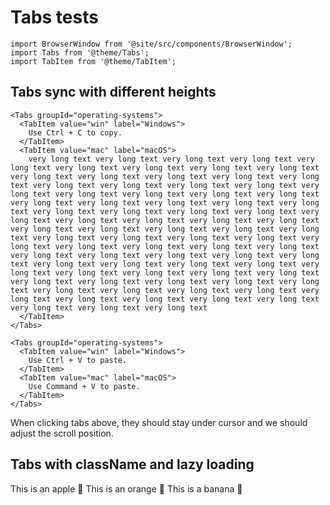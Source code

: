 # Tabs tests

```mdx-code-block
import BrowserWindow from '@site/src/components/BrowserWindow';
import Tabs from '@theme/Tabs';
import TabItem from '@theme/TabItem';
```

## Tabs sync with different heights

```mdx-code-block
<Tabs groupId="operating-systems">
  <TabItem value="win" label="Windows">
    Use Ctrl + C to copy.
  </TabItem>
  <TabItem value="mac" label="macOS">
    very long text very long text very long text very long text very long text very long text very long text very long text very long text very long text very long text very long text very long text very long text very long text very long text very long text very long text very long text very long text very long text very long text very long text very long text very long text very long text very long text very long text very long text very long text very long text very long text very long text very long text very long text very long text very long text very long text very long text very long text very long text very long text very long text very long text very long text very long text very long text very long text very long text very long text very long text very long text very long text very long text very long text very long text very long text very long text very long text very long text very long text very long text very long text very long text very long text very long text very long text very long text very long text very long text very long text very long text very long text very long text very long text very long text very long text very long text very long text very long text very long text very long text
  </TabItem>
</Tabs>
```

```mdx-code-block
<Tabs groupId="operating-systems">
  <TabItem value="win" label="Windows">
    Use Ctrl + V to paste.
  </TabItem>
  <TabItem value="mac" label="macOS">
    Use Command + V to paste.
  </TabItem>
</Tabs>
```

When clicking tabs above, they should stay under cursor and we should adjust the scroll position.

## Tabs with className and lazy loading

<Tabs lazy>
  <TabItem value="apple" label="Apple" className="alert alert--primary" default>
    This is an apple 🍎
  </TabItem>
  <TabItem value="orange" label="Orange" className="alert alert--secondary">
    This is an orange 🍊
  </TabItem>
  <TabItem value="banana" label="Banana" className="alert alert--success">
    This is a banana 🍌
  </TabItem>
</Tabs>
